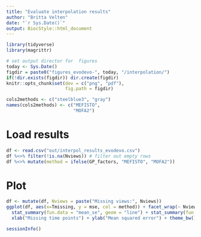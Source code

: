 ```yaml
---
title: "Evaluate interpolation results"
author: "Britta Velten"
date: "`r Sys.Date()`"
output: BiocStyle::html_document
---
```


```r
library(tidyverse)
library(magrittr)

# set output director for  figures
today <- Sys.Date()
figdir = paste0("figures_evodevo-", today, "/interpolation/")
if(!dir.exists(figdir)) dir.create(figdir)
knitr::opts_chunk$set(dev = c("png", "pdf"),
                      fig.path = figdir)
```

```r
cols2methods <- c("steelblue3", "gray")
names(cols2methods) <- c("MEFISTO",
                         "MOFA2")
```


# Load results 
```r
df <- read.csv("out/interpol_results_evodevo.csv")
df %<>% filter(!is.na(Nviews)) # filter out empty rows
df %<>% mutate(method = ifelse(GP_factors, "MEFISTO", "MOFA2"))
```

# Plot
```r
df <- mutate(df, Nviews = paste("Missing views:", Nviews))
ggplot(df, aes(x=Tmissing, y = mse, col = method)) + facet_wrap(~ Nviews) +
  stat_summary(fun.data = "mean_se", geom = "line") + stat_summary(fun.data = "mean_se") + 
  xlab("Missing time points") + ylab("Mean squared error") + theme_bw() + scale_color_manual(values = cols2methods)
```

```r
sessionInfo()
```

